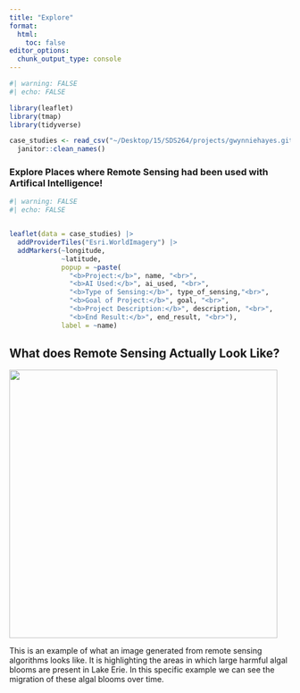 ```yaml
---
title: "Explore"
format:
  html:
    toc: false
editor_options: 
  chunk_output_type: console
---
```


```r
#| warning: FALSE
#| echo: FALSE

library(leaflet)
library(tmap)
library(tidyverse)

case_studies <- read_csv("~/Desktop/15/SDS264/projects/gwynniehayes.github.io/CS263Project/tabs/CS263Case Studies.csv") |>
  janitor::clean_names()
```

### Explore Places where Remote Sensing had been used with Artifical Intelligence!

```r
#| warning: FALSE
#| echo: FALSE


leaflet(data = case_studies) |>
  addProviderTiles("Esri.WorldImagery") |>
  addMarkers(~longitude, 
             ~latitude, 
             popup = ~paste(
               "<b>Project:</b>", name, "<br>", 
               "<b>AI Used:</b>", ai_used, "<br>",
               "<b>Type of Sensing:</b>", type_of_sensing,"<br>", 
               "<b>Goal of Project:</b>", goal, "<br>",
               "<b>Project Description:</b>", description, "<br>",
               "<b>End Result:</b>", end_result, "<br>"),
             label = ~name)
```

## What does Remote Sensing Actually Look Like?

![](media/lakeeriesensed.jpeg){width="5in"}

This is an example of what an image generated from remote sensing algorithms looks like. It is highlighting the areas in which large harmful algal blooms are present in Lake Erie. In this specific example we can see the migration of these algal blooms over time.
